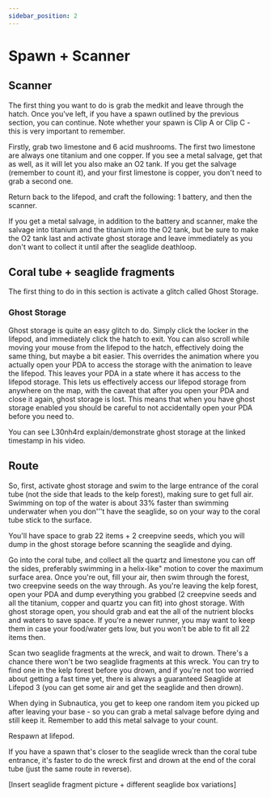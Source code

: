 ```yaml
---
sidebar_position: 2
---
```


# Spawn + Scanner

## Scanner
The first thing you want to do is grab the medkit and leave through the hatch. Once you've left, if
you have a spawn outlined by the previous section, you can continue. Note whether your spawn is
Clip A or Clip C - this is very important to remember.

Firstly, grab two limestone and 6 acid mushrooms. The first two limestone are always one
titanium and one copper. If you see a metal salvage, get that as well, as it will let you also make an
O2 tank. If you get the salvage (remember to count it), and your first limestone is copper, you
don't need to grab a second one.

Return back to the lifepod, and craft the following: 1 battery, and then the scanner.

If you get a metal salvage, in addition to the battery and scanner, make the salvage into titanium
and the titanium into the O2 tank, but be sure to make the O2 tank last and activate ghost storage
and leave immediately as you don't want to collect it until after the seaglide deathloop.

## Coral tube + seaglide fragments

The first thing to do in this section is activate a glitch called Ghost Storage.

### Ghost Storage

Ghost storage is quite an easy glitch to do. Simply click the locker in the lifepod, and immediately
click the hatch to exit. You can also scroll while moving your mouse from the lifepod to the hatch,
effectively doing the same thing, but maybe a bit easier. This overrides the animation where you
actually open your PDA to access the storage with the animation to leave the lifepod. This leaves
your PDA in a state where it has access to the lifepod storage. This lets us effectively access our
lifepod storage from anywhere on the map, with the caveat that after you open your PDA and
close it again, ghost storage is lost. This means that when you have ghost storage enabled you
should be careful to not accidentally open your PDA before you need to.

You can see L30nh4rd explain/demonstrate ghost storage at the linked timestamp in his video.

<YouTubeVideo videoId="aZNYlaaycIg" startTime={1195} />

## Route

So, first, activate ghost storage and swim to the large entrance of the coral tube (not the side that leads to the kelp forest), making sure to get full air. Swimming on top of the water is about 33% faster than swimming underwater when you don'’'t have the seaglide, so on your way to the coral tube stick to the surface.

You'll have space to grab 22 items + 2 creepvine seeds, which you will dump in the ghost storage before scanning the seaglide and dying.

Go into the coral tube, and collect all the quartz and limestone you can off the sides, preferably swimming in a helix-like" motion to cover the maximum surface area. Once you're out, fill your air, then swim through the forest,  two creepvine seeds on the way through. As you're leaving the kelp forest, open your PDA and dump everything you grabbed (2 creepvine seeds and all the titanium, copper and quartz you can fit) into ghost storage. With ghost storage open, you should grab and eat the all of the nutrient blocks and waters to save space. If you're a newer runner, you may want to keep them in case your food/water gets low, but you won't be able to fit all 22 items then.

Scan two seaglide fragments at the wreck, and wait to drown. There's a chance there won't be two seaglide fragments at this wreck. You can try to find one in the kelp forest before you drown, and if you're not too worried about getting a fast time yet, there is always a guaranteed Seaglide at Lifepod 3 (you can get some air and get the seaglide and then drown).

When dying in Subnautica, you get to keep one random item you picked up after leaving your base - so you can grab a metal salvage before dying and still keep it. Remember to add this metal salvage to your count.

Respawn at lifepod.

If you have a spawn that's closer to the seaglide wreck than the coral tube entrance, it's faster to do the wreck first and drown at the end of the coral tube (just the same route in reverse).

[Insert seaglide fragment picture + different seaglide box variations]
